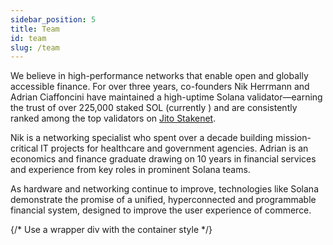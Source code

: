 ```yaml
---
sidebar_position: 5
title: Team 
id: team
slug: /team
---
```


We believe in high-performance networks that enable open and globally accessible finance. For over three years, co-founders Nik Herrmann and Adrian Ciaffoncini have maintained a high-uptime Solana validator—earning the trust of over 225,000 staked SOL (currently <DynamicStakedValue />) and are consistently ranked among the top validators on [Jito Stakenet](https://www.jito.network/stakenet/steward/FnAPJkzf19s87sm24Qhv6bHZMZvZ43gjNUBRgjwXpD4v/).

Nik is a networking specialist who spent over a decade building mission-critical IT projects for healthcare and government agencies. Adrian is an economics and finance graduate drawing on 10 years in financial services and experience from key roles in prominent Solana teams.

As hardware and networking continue to improve, technologies like Solana demonstrate the promise of a unified, hyperconnected and programmable financial system, designed to improve the user experience of commerce. 

{/* Use a wrapper div with the container style */}
<div className={styles.teamContainer}>

  <TeamProfileCard
    name="Adrian Ciaffoncini"
    title="Co-Founder & COO"
    imageUrl="/img/team/adrian.jpeg"
    linkedinUrl="https://www.linkedin.com/in/adrianciaff/"
    twitterUrl="https://x.com/redactedadrian"
  />

  <TeamProfileCard
    name="Nik Herrmann"
    title="Co-Founder & CTO"
    imageUrl="/img/team/nik.jpeg" 
    linkedinUrl="https://www.linkedin.com/in/nikolaus-herrmann-12090a135/"
    twitterUrl="https://x.com/nikhrmn"
  />

</div>